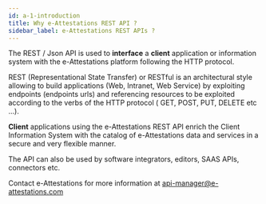 ```yaml
---
id: a-1-introduction
title: Why e-Attestations REST API ?
sidebar_label: e-Attestations REST APIs ?
---
```


The REST / Json API is used to **interface** a **client** application or information system with the e-Attestations platform following the HTTP protocol.

REST (Representational State Transfer) or RESTful is an architectural style allowing to build applications (Web, Intranet, Web Service) by exploiting endpoints (endpoints urls) and referencing resources to be exploited according to the verbs of the HTTP protocol ( GET, POST, PUT, DELETE etc ...).

**Client** applications using the e-Attestations REST API enrich the Client Information System with the catalog of e-Attestations data and services in a secure and very flexible manner.

The API can also be used by software integrators, editors, SAAS APIs, connectors etc.

Contact e-Attestations for more information at <a href="mailto:api-manager@e-attestations.com">api-manager@e-attestations.com</a>
